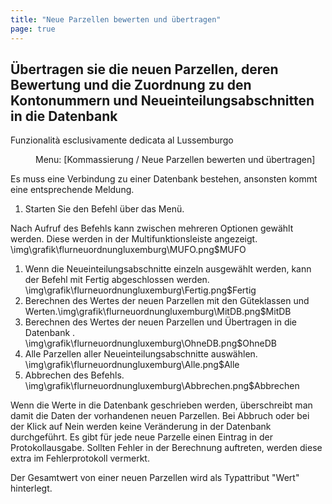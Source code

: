 ```yaml
---
title: "Neue Parzellen bewerten und übertragen"
page: true
---
```

## &#220;bertragen sie die neuen Parzellen, deren Bewertung und die Zuordnung zu den Kontonummern und Neueinteilungsabschnitten in die Datenbank
<Success>
Funzionalit&#224; esclusivamente dedicata al Lussemburgo
</Success>

<GeoMapper> <Menu> Menu: [Kommassierung / Neue Parzellen bewerten und übertragen] </Menu> 

<Success>
Es muss eine Verbindung zu einer Datenbank bestehen, ansonsten kommt eine entsprechende Meldung. 
</Success>



1. Starten Sie den Befehl &#252;ber das Men&#252;.



Nach Aufruf des Befehls kann zwischen mehreren Optionen gew&#228;hlt werden.
Diese werden in der Multifunktionsleiste angezeigt.<Image>\img\grafik\flurneuordnungluxemburg\MUFO.png$MUFO</Image>


1.  Wenn die Neueinteilungsabschnitte einzeln ausgew&#228;hlt werden, kann der Befehl mit Fertig abgeschlossen werden.<Image>\img\grafik\flurneuordnungluxemburg\Fertig.png$Fertig</Image>
2.  Berechnen des Wertes der neuen Parzellen mit den G&#252;teklassen und Werten.<Image>\img\grafik\flurneuordnungluxemburg\MitDB.png$MitDB</Image>
3.  Berechnen des Wertes der neuen Parzellen und &#220;bertragen in die Datenbank .<Image>\img\grafik\flurneuordnungluxemburg\OhneDB.png$OhneDB</Image>
4.  Alle Parzellen aller Neueinteilungsabschnitte ausw&#228;hlen.<Image>\img\grafik\flurneuordnungluxemburg\Alle.png$Alle</Image>
5.  Abbrechen des Befehls.<Image>\img\grafik\flurneuordnungluxemburg\Abbrechen.png$Abbrechen</Image>



<Success>
Wenn die Werte in die Datenbank geschrieben werden, &#252;berschreibt man damit die Daten der vorhandenen neuen Parzellen.
Bei Abbruch oder bei der Klick auf  <Border> Nein </Border>  werden keine Ver&#228;nderung in der Datenbank durchgef&#252;hrt. 
</Success>


<Success>
Es gibt f&#252;r jede neue Parzelle einen Eintrag in der Protokollausgabe. 
Sollten Fehler in der Berechnung auftreten, werden diese extra im Fehlerprotokoll vermerkt. 
</Success>


Der Gesamtwert von einer neuen Parzellen wird als Typattribut &quot;Wert&quot; hinterlegt.


</GeoMapper>
